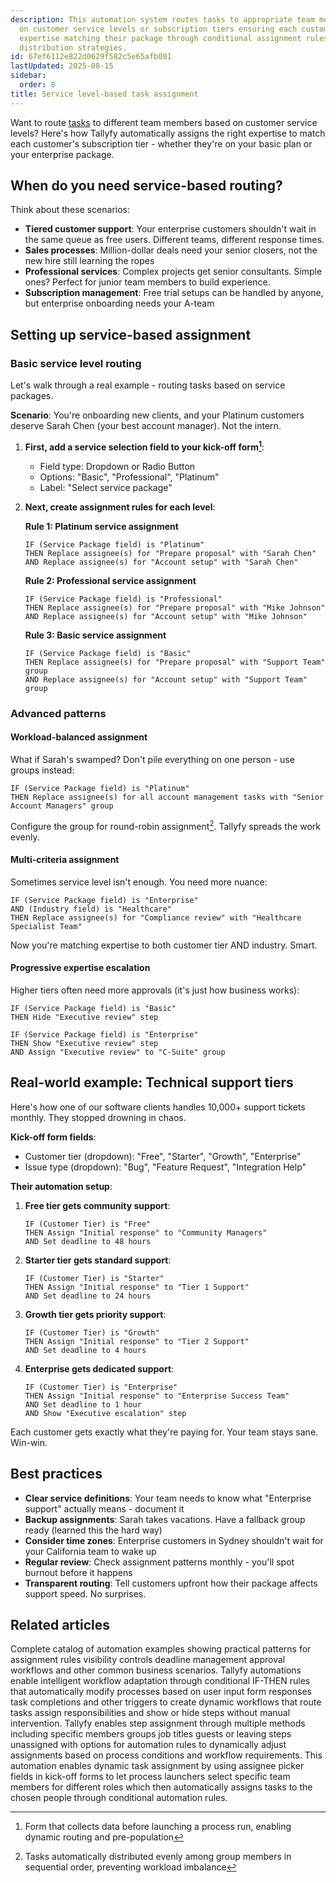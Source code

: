 ```yaml
---
description: This automation system routes tasks to appropriate team members based
  on customer service levels or subscription tiers ensuring each customer receives
  expertise matching their package through conditional assignment rules and workload
  distribution strategies.
id: 67ef6112e822d0629f582c5e65afb001
lastUpdated: 2025-08-15
sidebar:
  order: 8
title: Service level-based task assignment
---
```


Want to route [tasks](/products/pro/tracking-and-tasks/tasks/) to different team members based on customer service levels? Here's how Tallyfy automatically assigns the right expertise to match each customer's subscription tier - whether they're on your basic plan or your enterprise package.

## When do you need service-based routing?

Think about these scenarios:

- **Tiered customer support**: Your enterprise customers shouldn't wait in the same queue as free users. Different teams, different response times.
- **Sales processes**: Million-dollar deals need your senior closers, not the new hire still learning the ropes  
- **Professional services**: Complex projects get senior consultants. Simple ones? Perfect for junior team members to build experience.
- **Subscription management**: Free trial setups can be handled by anyone, but enterprise onboarding needs your A-team

## Setting up service-based assignment

### Basic service level routing

Let's walk through a real example - routing tasks based on service packages.

**Scenario**: You're onboarding new clients, and your Platinum customers deserve Sarah Chen (your best account manager). Not the intern.

1. **First, add a service selection field to your kick-off form[^1]**:
   - Field type: Dropdown or Radio Button
   - Options: "Basic", "Professional", "Platinum"
   - Label: "Select service package"

2. **Next, create assignment rules for each level**:

   **Rule 1: Platinum service assignment**
   ```
   IF (Service Package field) is "Platinum"
   THEN Replace assignee(s) for "Prepare proposal" with "Sarah Chen"
   AND Replace assignee(s) for "Account setup" with "Sarah Chen"
   ```

   **Rule 2: Professional service assignment**
   ```
   IF (Service Package field) is "Professional"  
   THEN Replace assignee(s) for "Prepare proposal" with "Mike Johnson"
   AND Replace assignee(s) for "Account setup" with "Mike Johnson"
   ```

   **Rule 3: Basic service assignment**
   ```
   IF (Service Package field) is "Basic"
   THEN Replace assignee(s) for "Prepare proposal" with "Support Team" group
   AND Replace assignee(s) for "Account setup" with "Support Team" group
   ```

### Advanced patterns

#### Workload-balanced assignment

What if Sarah's swamped? Don't pile everything on one person - use groups instead:

```
IF (Service Package field) is "Platinum"
THEN Replace assignee(s) for all account management tasks with "Senior Account Managers" group
```

Configure the group for round-robin assignment[^2]. Tallyfy spreads the work evenly.

#### Multi-criteria assignment

Sometimes service level isn't enough. You need more nuance:

```
IF (Service Package field) is "Enterprise"
AND (Industry field) is "Healthcare"
THEN Replace assignee(s) for "Compliance review" with "Healthcare Specialist Team"
```

Now you're matching expertise to both customer tier AND industry. Smart.

#### Progressive expertise escalation

Higher tiers often need more approvals (it's just how business works):

```
IF (Service Package field) is "Basic"
THEN Hide "Executive review" step

IF (Service Package field) is "Enterprise"
THEN Show "Executive review" step
AND Assign "Executive review" to "C-Suite" group
```

## Real-world example: Technical support tiers

Here's how one of our software clients handles 10,000+ support tickets monthly. They stopped drowning in chaos.

**Kick-off form fields**:
- Customer tier (dropdown): "Free", "Starter", "Growth", "Enterprise"
- Issue type (dropdown): "Bug", "Feature Request", "Integration Help"

**Their automation setup**:

1. **Free tier gets community support**:
   ```
   IF (Customer Tier) is "Free"
   THEN Assign "Initial response" to "Community Managers"
   AND Set deadline to 48 hours
   ```

2. **Starter tier gets standard support**:
   ```
   IF (Customer Tier) is "Starter"
   THEN Assign "Initial response" to "Tier 1 Support"
   AND Set deadline to 24 hours
   ```

3. **Growth tier gets priority support**:
   ```
   IF (Customer Tier) is "Growth"
   THEN Assign "Initial response" to "Tier 2 Support"
   AND Set deadline to 4 hours
   ```

4. **Enterprise gets dedicated support**:
   ```
   IF (Customer Tier) is "Enterprise"
   THEN Assign "Initial response" to "Enterprise Success Team"
   AND Set deadline to 1 hour
   AND Show "Executive escalation" step
   ```

Each customer gets exactly what they're paying for. Your team stays sane. Win-win.

## Best practices

- **Clear service definitions**: Your team needs to know what "Enterprise support" actually means - document it
- **Backup assignments**: Sarah takes vacations. Have a fallback group ready (learned this the hard way)
- **Consider time zones**: Enterprise customers in Sydney shouldn't wait for your California team to wake up
- **Regular review**: Check assignment patterns monthly - you'll spot burnout before it happens
- **Transparent routing**: Tell customers upfront how their package affects support speed. No surprises.



[^1]: Form that collects data before launching a process run, enabling dynamic routing and pre-population
[^2]: Tasks automatically distributed evenly among group members in sequential order, preventing workload imbalance

## Related articles
<CardGrid>
<LinkTitleCard header="<b>Automations > Examples</b>" href="/products/pro/documenting/templates/automations/examples/" > Complete catalog of automation examples showing practical patterns for assignment rules visibility controls deadline management approval workflows and other common business scenarios. </LinkTitleCard>
<LinkTitleCard header="<b>Templates > Automations</b>" href="/products/pro/documenting/templates/automations/" > Tallyfy automations enable intelligent workflow adaptation through conditional IF-THEN rules that automatically modify processes based on user input form responses task completions and other triggers to create dynamic workflows that route tasks assign responsibilities and show or hide steps without manual intervention. </LinkTitleCard>
<LinkTitleCard header="<b>Edit Templates > Assign steps in the Tallyfy template builder</b>" href="/products/pro/documenting/templates/edit-templates/assign-steps-in-the-tallyfy-template-builder/" > Tallyfy enables step assignment through multiple methods including specific members groups job titles guests or leaving steps unassigned with options for automation rules to dynamically adjust assignments based on process conditions and workflow requirements. </LinkTitleCard>
<LinkTitleCard header="<b>Examples > Dynamic member assignment from kick-off forms</b>" href="/products/pro/documenting/templates/automations/examples/dynamic-member-assignment-from-kickoff/" > This automation enables dynamic task assignment by using assignee picker fields in kick-off forms to let process launchers select specific team members for different roles which then automatically assigns tasks to the chosen people through conditional automation rules. </LinkTitleCard>
</CardGrid>